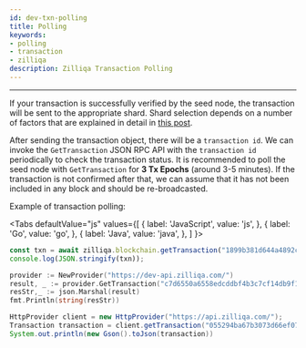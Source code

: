 ```yaml
---
id: dev-txn-polling
title: Polling
keywords: 
- polling
- transaction
- zilliqa
description: Zilliqa Transaction Polling
---
```

---
If your transaction is successfully verified by the seed node, the transaction will be sent to the appropriate shard. Shard selection depends on a number of factors that are explained in detail in [this post](https://blog.zilliqa.com/provisioning-sharding-for-smart-contracts-a-design-for-zilliqa-cd8d012ee735).

After sending the transaction object, there will be a `transaction id`. We can invoke the `GetTransaction` JSON RPC API with the `transaction id` periodically to check the transaction status. It is recommended to poll the seed node with `GetTransaction` for __3 Tx Epochs__ (around 3-5 minutes). If the transaction is not confirmed after that, we can assume that it has not been included in any block and should be re-broadcasted.

Example of transaction polling:


<Tabs
  defaultValue="js"
  values={[
    { label: 'JavaScript', value: 'js', },
    { label: 'Go', value: 'go', },
    { label: 'Java', value: 'java', },
  ]
}>
<TabItem value="js">

```js
const txn = await zilliqa.blockchain.getTransaction("1899b381d644a4892ca5ba5d8d60bbcc7bd121d511d55e438a8ddbdcc53272c4");
console.log(JSON.stringify(txn));
```

</TabItem>
<TabItem value="go">

```go
provider := NewProvider("https://dev-api.zilliqa.com/")
result, _ := provider.GetTransaction("c7d6550a6558edcddbf4b3c7cf14db9f1025200b89bcbcd6a570c84db58d554f")
resStr,_ := json.Marshal(result)
fmt.Println(string(resStr))
```

</TabItem>
<TabItem value="java">

```java
HttpProvider client = new HttpProvider("https://api.zilliqa.com/");
Transaction transaction = client.getTransaction("055294ba67b3073d66ef078fb149dfb0490b2d46156479a9f2c9327fb762f4e9").getResult();
System.out.println(new Gson().toJson(transaction))
```

</TabItem>
</Tabs>
